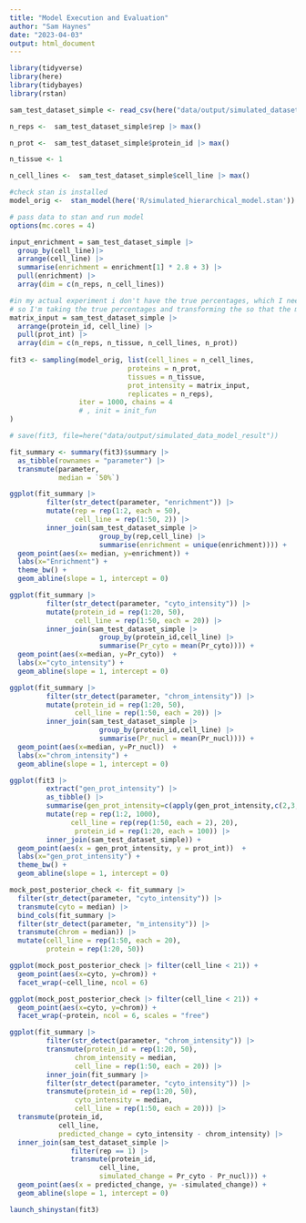 ```yaml
---
title: "Model Execution and Evaluation"
author: "Sam Haynes"
date: "2023-04-03"
output: html_document
---
```


```r
library(tidyverse)
library(here)
library(tidybayes)
library(rstan)

sam_test_dataset_simple <- read_csv(here("data/output/simulated_dataset.csv"))

n_reps <-  sam_test_dataset_simple$rep |> max()

n_prot <-  sam_test_dataset_simple$protein_id |> max()

n_tissue <- 1

n_cell_lines <-  sam_test_dataset_simple$cell_line |> max()

#check stan is installed
model_orig <-  stan_model(here('R/simulated_hierarchical_model.stan'))

# pass data to stan and run model
options(mc.cores = 4)
```

```r


input_enrichment = sam_test_dataset_simple |>
  group_by(cell_line)|>
  arrange(cell_line) |>
  summarise(enrichment = enrichment[1] * 2.8 + 3) |>
  pull(enrichment) |>
  array(dim = c(n_reps, n_cell_lines))

#in my actual experiment i don't have the true percentages, which I need to estimate
# so I'm taking the true percentages and transforming the so that the model needs to find the original percentages of the simulation
matrix_input = sam_test_dataset_simple |>
  arrange(protein_id, cell_line) |>
  pull(prot_int) |>
  array(dim = c(n_reps, n_tissue, n_cell_lines, n_prot))
  
fit3 <- sampling(model_orig, list(cell_lines = n_cell_lines,
                             proteins = n_prot,
                             tissues = n_tissue,
                             prot_intensity = matrix_input,
                             replicates = n_reps), 
                 iter = 1000, chains = 4
                 # , init = init_fun
)

# save(fit3, file=here("data/output/simulated_data_model_result"))
```

```r
fit_summary <- summary(fit3)$summary |> 
  as_tibble(rownames = "parameter") |>
  transmute(parameter,
            median = `50%`)

ggplot(fit_summary |> 
         filter(str_detect(parameter, "enrichment")) |>
         mutate(rep = rep(1:2, each = 50),
                cell_line = rep(1:50, 2)) |>
         inner_join(sam_test_dataset_simple |> 
                      group_by(rep,cell_line) |> 
                      summarise(enrichment = unique(enrichment)))) +
  geom_point(aes(x= median, y=enrichment)) +
  labs(x="Enrichment") +
  theme_bw() +
  geom_abline(slope = 1, intercept = 0)

ggplot(fit_summary |> 
         filter(str_detect(parameter, "cyto_intensity")) |>
         mutate(protein_id = rep(1:20, 50),
                cell_line = rep(1:50, each = 20)) |>
         inner_join(sam_test_dataset_simple |> 
                      group_by(protein_id,cell_line) |> 
                      summarise(Pr_cyto = mean(Pr_cyto)))) +
  geom_point(aes(x=median, y=Pr_cyto))  +
  labs(x="cyto_intensity") +
  geom_abline(slope = 1, intercept = 0)

ggplot(fit_summary |> 
         filter(str_detect(parameter, "chrom_intensity")) |>
         mutate(protein_id = rep(1:20, 50),
                cell_line = rep(1:50, each = 20)) |>
         inner_join(sam_test_dataset_simple |> 
                      group_by(protein_id,cell_line) |> 
                      summarise(Pr_nucl = mean(Pr_nucl)))) +
  geom_point(aes(x=median, y=Pr_nucl))  +
  labs(x="chrom_intensity") +
  geom_abline(slope = 1, intercept = 0)

ggplot(fit3 |> 
         extract("gen_prot_intensity") |>
         as_tibble() |>
         summarise(gen_prot_intensity=c(apply(gen_prot_intensity,c(2,3,4,5),median))) |>
         mutate(rep = rep(1:2, 1000),
               cell_line = rep(rep(1:50, each = 2), 20),
                protein_id = rep(1:20, each = 100)) |>
         inner_join(sam_test_dataset_simple)) +
  geom_point(aes(x = gen_prot_intensity, y = prot_int))  +
  labs(x="gen_prot_intensity") +
  theme_bw() +
  geom_abline(slope = 1, intercept = 0)

mock_post_posterior_check <- fit_summary |> 
  filter(str_detect(parameter, "cyto_intensity")) |>
  transmute(cyto = median) |>
  bind_cols(fit_summary |> 
  filter(str_detect(parameter, "m_intensity")) |>
  transmute(chrom = median)) |>
  mutate(cell_line = rep(1:50, each = 20),
         protein = rep(1:20, 50))

ggplot(mock_post_posterior_check |> filter(cell_line < 21)) +
  geom_point(aes(x=cyto, y=chrom)) +
  facet_wrap(~cell_line, ncol = 6)

ggplot(mock_post_posterior_check |> filter(cell_line < 21)) +
  geom_point(aes(x=cyto, y=chrom)) +
  facet_wrap(~protein, ncol = 6, scales = "free")

ggplot(fit_summary |> 
         filter(str_detect(parameter, "chrom_intensity")) |>
         transmute(protein_id = rep(1:20, 50),
                chrom_intensity = median,
                cell_line = rep(1:50, each = 20)) |>
         inner_join(fit_summary |> 
         filter(str_detect(parameter, "cyto_intensity")) |>
         transmute(protein_id = rep(1:20, 50),
                cyto_intensity = median,
                cell_line = rep(1:50, each = 20))) |>
  transmute(protein_id,
            cell_line,
            predicted_change = cyto_intensity - chrom_intensity) |>
  inner_join(sam_test_dataset_simple |>
               filter(rep == 1) |>
               transmute(protein_id,
                      cell_line,
                      simulated_change = Pr_cyto - Pr_nucl))) +
  geom_point(aes(x = predicted_change, y= -simulated_change)) +
  geom_abline(slope = 1, intercept = 0)

```

```r
launch_shinystan(fit3)
```